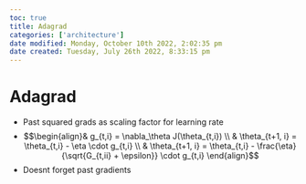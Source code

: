 ```yaml
---
toc: true
title: Adagrad
categories: ['architecture']
date modified: Monday, October 10th 2022, 2:02:35 pm
date created: Tuesday, July 26th 2022, 8:33:15 pm
---
```


# Adagrad
- Past squared grads as scaling factor for learning rate
- $$\begin{align}& g_{t,i} = \nabla_\theta J(\theta_{t,i}) \\ & \theta_{t+1, i} = \theta_{t,i} - \eta \cdot g_{t,i} \\ & \theta_{t+1, i} = \theta_{t,i} - \frac{\eta}{\sqrt{G_{t,ii} + \epsilon}} \cdot g_{t,i} \end{align}$$
- Doesnt forget past gradients



